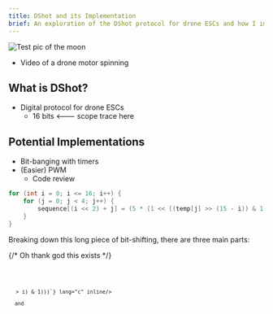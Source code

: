 ```yaml
---
title: DShot and its Implementation
brief: An exploration of the DShot protocol for drone ESCs and how I implemented it on an nRF52840 chip
---
```


<img src={pic.src} alt="Test pic of the moon"  />

- Video of a drone motor spinning

## What is DShot?
- Digital protocol for drone ESCs
  - 16 bits \<--- scope trace here
## Potential Implementations
- Bit-banging with timers
- (Easier) PWM
  - Code review
```c 
for (int i = 0; i <= 16; i++) {
    for (j = 0; j < 4; j++) {
        sequence[(i << 2) + j] = (5 * (1 << ((temp[j] >> (15 - i)) & 1))) | (1 << 15);
    }
}
```
  
  Breaking down this long piece of bit-shifting, there are three main parts:

{/* Oh thank god this exists */}
<div class="code-center">
  <Code code={`sequence[((15 - i) << 2) + j]`} lang="c" inline/>
</div>
<div class="code-center">
  <Code code={`(5 * (1 << ((temp[j] >> i) & 1)))`} lang="c" inline/>
</div>
  and 
<div class="code-center">
  <Code code={`| (1 << 15);`} lang="c" inline/>
</div>
